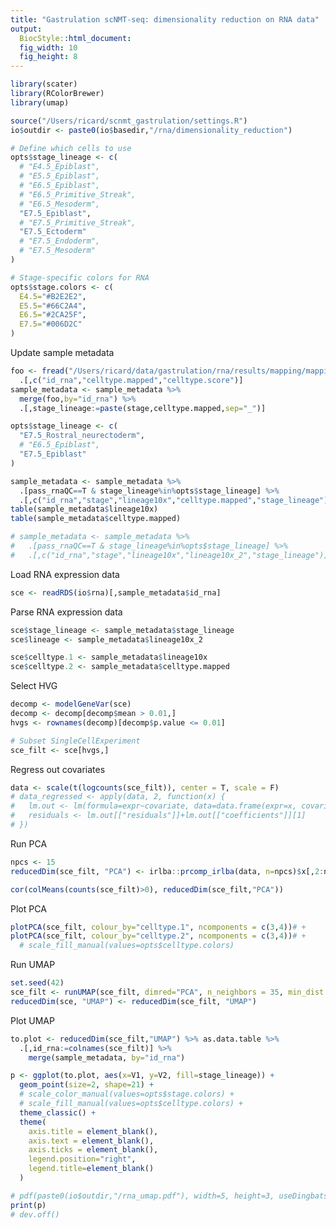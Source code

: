 ```yaml
---
title: "Gastrulation scNMT-seq: dimensionality reduction on RNA data"
output: 
  BiocStyle::html_document: 
  fig_width: 10
  fig_height: 8
---
```

  
```r
library(scater)
library(RColorBrewer)
library(umap)
```

<!-- Define I/O -->
```r
source("/Users/ricard/scnmt_gastrulation/settings.R")
io$outdir <- paste0(io$basedir,"/rna/dimensionality_reduction")
```

<!-- Define options -->
```r
# Define which cells to use
opts$stage_lineage <- c(
  # "E4.5_Epiblast",
  # "E5.5_Epiblast",
  # "E6.5_Epiblast",
  # "E6.5_Primitive_Streak",
  # "E6.5_Mesoderm",
  "E7.5_Epiblast",
  # "E7.5_Primitive_Streak",
  "E7.5_Ectoderm"
  # "E7.5_Endoderm",
  # "E7.5_Mesoderm"
)

# Stage-specific colors for RNA
opts$stage.colors <- c(
  E4.5="#B2E2E2", 
  E5.5="#66C2A4", 
  E6.5="#2CA25F", 
  E7.5="#006D2C"
)
```


Update sample metadata

```r
foo <- fread("/Users/ricard/data/gastrulation/rna/results/mapping/mapping.txt.gz") %>%
  .[,c("id_rna","celltype.mapped","celltype.score")]
sample_metadata <- sample_metadata %>% 
  merge(foo,by="id_rna") %>%
  .[,stage_lineage:=paste(stage,celltype.mapped,sep="_")]
```

```r
opts$stage_lineage <- c(
  "E7.5_Rostral_neurectoderm",
  # "E6.5_Epiblast",
  "E7.5_Epiblast"
)

sample_metadata <- sample_metadata %>% 
  .[pass_rnaQC==T & stage_lineage%in%opts$stage_lineage] %>%
  .[,c("id_rna","stage","lineage10x","celltype.mapped","stage_lineage")]
table(sample_metadata$lineage10x)
table(sample_metadata$celltype.mapped)
```

```r
# sample_metadata <- sample_metadata %>% 
#   .[pass_rnaQC==T & stage_lineage%in%opts$stage_lineage] %>%
#   .[,c("id_rna","stage","lineage10x","lineage10x_2","stage_lineage")]
```

Load RNA expression data
```r
sce <- readRDS(io$rna)[,sample_metadata$id_rna]
```

Parse RNA expression data
```r
sce$stage_lineage <- sample_metadata$stage_lineage
sce$lineage <- sample_metadata$lineage10x_2

sce$celltype.1 <- sample_metadata$lineage10x
sce$celltype.2 <- sample_metadata$celltype.mapped
```

Select HVG
```r
decomp <- modelGeneVar(sce)
decomp <- decomp[decomp$mean > 0.01,]
hvgs <- rownames(decomp)[decomp$p.value <= 0.01]

# Subset SingleCellExperiment
sce_filt <- sce[hvgs,]
```

Regress out covariates
```r
data <- scale(t(logcounts(sce_filt)), center = T, scale = F)
# data_regressed <- apply(data, 2, function(x) {
#   lm.out <- lm(formula=expr~covariate, data=data.frame(expr=x, covariate=factor(sce_filt$stage)));
#   residuals <- lm.out[["residuals"]]+lm.out[["coefficients"]][1]
# })
```

Run PCA
```r
npcs <- 15
reducedDim(sce_filt, "PCA") <- irlba::prcomp_irlba(data, n=npcs)$x[,2:npcs]
```

```r
cor(colMeans(counts(sce_filt)>0), reducedDim(sce_filt,"PCA"))
```


Plot PCA
```r
plotPCA(sce_filt, colour_by="celltype.1", ncomponents = c(3,4))# +
plotPCA(sce_filt, colour_by="celltype.2", ncomponents = c(3,4))# +
  # scale_fill_manual(values=opts$celltype.colors)
```

Run UMAP
```r
set.seed(42)
sce_filt <- runUMAP(sce_filt, dimred="PCA", n_neighbors = 35, min_dist = 0.45)
reducedDim(sce, "UMAP") <- reducedDim(sce_filt, "UMAP") 
```

Plot UMAP
```r
to.plot <- reducedDim(sce_filt,"UMAP") %>% as.data.table %>% 
  .[,id_rna:=colnames(sce_filt)] %>%
    merge(sample_metadata, by="id_rna")

p <- ggplot(to.plot, aes(x=V1, y=V2, fill=stage_lineage)) +
  geom_point(size=2, shape=21) +
  # scale_color_manual(values=opts$stage.colors) +
  # scale_fill_manual(values=opts$celltype.colors) +
  theme_classic() +
  theme(
    axis.title = element_blank(),
    axis.text = element_blank(),
    axis.ticks = element_blank(),
    legend.position="right",
    legend.title=element_blank()
  )

# pdf(paste0(io$outdir,"/rna_umap.pdf"), width=5, height=3, useDingbats = F)
print(p)
# dev.off()
```
